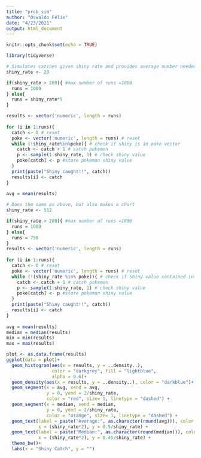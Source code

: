 ```yaml
---
title: "prob_sim"
author: "Oswaldo Felix"
date: "4/23/2021"
output: html_document
---
```


```r
knitr::opts_chunk$set(echo = TRUE)

library(tidyverse)
```


```r
# Simulates catches given shiny rate and provides average number needed to ensure shiny catch
shiny_rate <- 20

if(shiny_rate > 200){ #max number of runs =1000
  runs = 1000
} else{
  runs = shiny_rate*5
}

results <- vector('numeric', length = runs)
 
for (i in 1:runs){
  catch <- 0 # reset 
  poke <- vector('numeric', length = runs) # reset
  while (!shiny_rate%in%poke){ # check if shiny is in poke vector
    catch <- catch + 1 # catch pokemon
    p <- sample(1:shiny_rate, 1) # check shiny value
    poke[catch] <- p #store pokemon shiny value
  }
  print(paste("Shiny caught!!", catch))
  results[i] <- catch
}
 
avg = mean(results)
```

```r
# Does the same as above, but also makes a chart
shiny_rate <- 512

if(shiny_rate > 200){ #max number of runs =1000
  runs = 1000
} else{
  runs = 750
}
results <- vector('numeric', length = runs)
 
for (i in 1:runs){
  catch <- 0 # reset 
  poke <- vector('numeric', length = runs) # reset
  while (!(shiny_rate %in% poke)){ # check if shiny value contained in poke vector
    catch <- catch + 1 # catch pokemon
    p <- sample(1:shiny_rate, 1) # check shiny value
    poke[catch] <- p #store pokemon shiny value
  }
  print(paste("Shiny caught!!", catch))
  results[i] <- catch
}
 
avg = mean(results)
median = median(results)
min = min(results)
max = max(results)

plot <- as.data.frame(results)
ggplot(data = plot)+
  geom_histogram(aes(x = results, y = ..density..),
                 color = "darkgrey", fill = "lightblue",
                 alpha = 0.6)+
  geom_density(aes(x = results, y = ..density..), color = "darkblue")+
  geom_segment(x = avg, xend = avg,
               y = 0, yend = 2/shiny_rate,
               color = "red", size= 1, linetype = "dashed") +
  geom_segment(x = median, xend = median,
               y = 0, yend = 2/shiny_rate,
               color = "orange", size= 1, linetype = "dashed") +
  geom_text(label = paste("Average:", as.character(round(avg))), color = "red", 
            x = (shiny_rate*2), y = 0.5/shiny_rate) + 
  geom_text(label = paste("Median:", as.character(round(median))), color = "orange", 
            x = (shiny_rate*2), y = 0.45/shiny_rate) + 
  theme_bw()+
  labs(x = "Shiny Catch", y = "")

```

